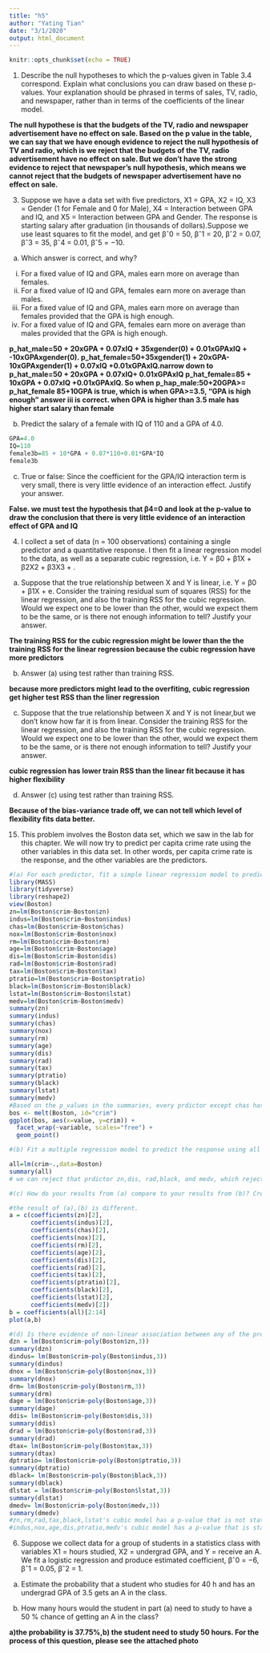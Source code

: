 ```yaml
---
title: "h5"
author: "Yating Tian"
date: "3/1/2020"
output: html_document
---
```


```r
knitr::opts_chunk$set(echo = TRUE)
```


1. Describe the null hypotheses to which the p-values given in Table 3.4 correspond. Explain what conclusions you can draw based on these p-values. Your explanation should be phrased in terms of sales, TV, radio, and newspaper, rather than in terms of the coefficients of the linear model.

**The null hypothese is that the budgets of the TV, radio and newspaper advertisement have no effect on sale. Based on the p value in the table, we can say that we have enough evidence to reject the null hypothesis of TV and radio, which is we reject that the budgets of the TV, radio advertisement have no effect on sale. But we don't have the strong evidence to reject that newspaper's null hypothesis, which means we cannot reject that the budgets of newspaper advertisement have no effect on sale.**

3. Suppose we have a data set with five predictors, X1 = GPA, X2 = IQ, X3 = Gender (1 for Female and 0 for Male), X4 = Interaction between GPA and IQ, and X5 = Interaction between GPA and Gender. The response is starting salary after graduation (in thousands of dollars).Suppose we use least squares to fit the model, and get βˆ0 = 50, βˆ1 =
20, βˆ2 = 0.07, βˆ3 = 35, βˆ4 = 0.01, βˆ5 = −10.

(a) Which answer is correct, and why?
i. For a fixed value of IQ and GPA, males earn more on average than females.
ii. For a fixed value of IQ and GPA, females earn more on average than males.
iii. For a fixed value of IQ and GPA, males earn more on average than females provided that the GPA is high enough.
iv. For a fixed value of IQ and GPA, females earn more on average than males provided that the GPA is high enough.

**p_hat_male=50 + 20xGPA + 0.07xIQ + 35xgender(0) + 0.01xGPAxIQ + -10xGPAxgender(0). p_hat_female=50+35xgender(1) + 20xGPA- 10xGPAxgender(1) + 0.07xIQ +0.01xGPAxIQ.narrow down to p_hat_male=50 + 20xGPA + 0.07xIQ+ 0.01xGPAxIQ p_hat_female=85 + 10xGPA + 0.07xIQ +0.01xGPAxIQ. So when p_hap_male:50+20GPA>= p_hat_female 85+10GPA is true, which is when GPA>=3.5, "GPA is high enough" answer iii is correct. when GPA is higher than 3.5 male has higher start salary than female**

(b) Predict the salary of a female with IQ of 110 and a GPA of 4.0.
```r
GPA=4.0
IQ=110
female3b=85 + 10*GPA + 0.07*110+0.01*GPA*IQ
female3b
```
(c) True or false: Since the coefficient for the GPA/IQ interaction term is very small, there is very little evidence of an interaction effect. Justify your answer.

**False. we must test the hypothesis that β4=0 and look at the p-value to draw the conclusion that there is very little evidence of an interaction effect of GPA and IQ**

4. I collect a set of data (n = 100 observations) containing a single predictor and a quantitative response. I then fit a linear regression
model to the data, as well as a separate cubic regression, i.e. Y = β0 + β1X + β2X2 + β3X3 + .
(a) Suppose that the true relationship between X and Y is linear, i.e. Y = β0 + β1X + e. Consider the training residual sum of squares (RSS) for the linear regression, and also the training RSS for the cubic regression. Would we expect one to be lower than the other, would we expect them to be the same, or is there not enough information to tell? Justify your answer.

**The training RSS for the cubic regression might be lower than the the training RSS for the linear regression because the cubic regression have more predictors**

(b) Answer (a) using test rather than training RSS.

**because more predictors might lead to the overfiting, cubic regression get higher test RSS than the liner regression**

(c) Suppose that the true relationship between X and Y is not linear,but we don’t know how far it is from linear. Consider the training RSS for the linear regression, and also the training RSS for the cubic regression. Would we expect one to be lower than the other, would we expect them to be the same, or is there not enough information to tell? Justify your answer.

**cubic regression has lower train RSS than the linear fit because it has higher flexibility**

(d) Answer (c) using test rather than training RSS.

**Because of the bias-variance trade off, we can not tell which level of flexibility fits data better.**

15. This problem involves the Boston data set, which we saw in the lab for this chapter. We will now try to predict per capita crime rate using the other variables in this data set. In other words, per capita crime rate is the response, and the other variables are the predictors.

```r
#(a) For each predictor, fit a simple linear regression model to predict the response. Describe your results. In which of the models is there a statistically significant association between the predictor and the response? Create some plots to back up your assertions.
library(MASS)
library(tidyverse)
library(reshape2)
view(Boston)
zn=lm(Boston$crim~Boston$zn)
indus=lm(Boston$crim~Boston$indus)
chas=lm(Boston$crim~Boston$chas)
nox=lm(Boston$crim~Boston$nox)
rm=lm(Boston$crim~Boston$rm)
age=lm(Boston$crim~Boston$age)
dis=lm(Boston$crim~Boston$dis)
rad=lm(Boston$crim~Boston$rad)
tax=lm(Boston$crim~Boston$tax)
ptratio=lm(Boston$crim~Boston$ptratio)
black=lm(Boston$crim~Boston$black)
lstat=lm(Boston$crim~Boston$lstat)
medv=lm(Boston$crim~Boston$medv)
summary(zn)
summary(indus)
summary(chas)
summary(nox)
summary(rm)
summary(age)
summary(dis)
summary(rad)
summary(tax)
summary(ptratio)
summary(black)
summary(lstat)
summary(medv)
#Based on the p_values in the summaries, every prdictor except chas has relationship with crim, which the p value of those prdictor is lower than 0.05.  
bos <- melt(Boston, id="crim")
ggplot(bos, aes(x=value, y=crim)) +
  facet_wrap(~variable, scales="free") + 
  geom_point()

#(b) Fit a multiple regression model to predict the response using all of the predictors. Describe your results. For which predictors can we reject the null hypothesis H0 : βj = 0?

all=lm(crim~.,data=Boston)
summary(all)
# we can reject that prdictor zn,dis, rad,black, and medv, which reject their null hypothesis H0 : βj = 0. 

#(c) How do your results from (a) compare to your results from (b)? Create a plot displaying the univariate regression coefficients from (a) on the x-axis, and the multiple regression coefficients from (b) on the y-axis. That is, each predictor is displayed as a single point in the plot. Its coefficient in a simple linear regression model is shown on the x-axis, and its coefficient estimate in the multiple linear regression model is shown on the y-axis.

#the result of (a),(b) is different.
a = c(coefficients(zn)[2],
      coefficients(indus)[2],
      coefficients(chas)[2],
      coefficients(nox)[2],
      coefficients(rm)[2],
      coefficients(age)[2],
      coefficients(dis)[2],
      coefficients(rad)[2],
      coefficients(tax)[2],
      coefficients(ptratio)[2],
      coefficients(black)[2],
      coefficients(lstat)[2],
      coefficients(medv)[2])
b = coefficients(all)[2:14]
plot(a,b)

#(d) Is there evidence of non-linear association between any of the predictors and the response? To answer this question, for each predictor X, fit a model of the form Y = β0 + β1X + β2X2 + β3X3 + e.
dzn = lm(Boston$crim~poly(Boston$zn,3))
summary(dzn)
dindus= lm(Boston$crim~poly(Boston$indus,3))
summary(dindus) 
dnox = lm(Boston$crim~poly(Boston$nox,3))
summary(dnox) 
drm= lm(Boston$crim~poly(Boston$rm,3))
summary(drm) 
dage = lm(Boston$crim~poly(Boston$age,3))
summary(dage) 
ddis= lm(Boston$crim~poly(Boston$dis,3))
summary(ddis) 
drad = lm(Boston$crim~poly(Boston$rad,3))
summary(drad) 
dtax= lm(Boston$crim~poly(Boston$tax,3))
summary(dtax) 
dptratio= lm(Boston$crim~poly(Boston$ptratio,3))
summary(dptratio) 
dblack= lm(Boston$crim~poly(Boston$black,3))
summary(dblack) 
dlstat = lm(Boston$crim~poly(Boston$lstat,3))
summary(dlstat) 
dmedv= lm(Boston$crim~poly(Boston$medv,3))
summary(dmedv) 
#zn,rm,rad,tax,black,lstat's cubic model has a p-value that is not statistical siginificant. 
#indus,nox,age,dis,ptratio,medv's cubic model has a p-value that is statistical siginificant, which is enough evidence. 

```

6. Suppose we collect data for a group of students in a statistics class with variables X1 = hours studied, X2 = undergrad GPA, and Y =
receive an A. We fit a logistic regression and produce estimated
coefficient, βˆ0 = −6, βˆ1 = 0.05, βˆ2 = 1.
(a) Estimate the probability that a student who studies for 40 h and
has an undergrad GPA of 3.5 gets an A in the class.

(b) How many hours would the student in part (a) need to study to
have a 50 % chance of getting an A in the class?

**a)the probability is 37.75%,b) the student need to study 50 hours. **
**For the process of this question, please see the attached photo**

